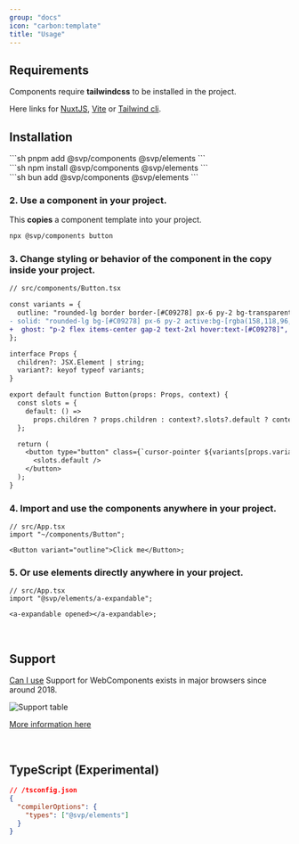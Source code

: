 ```yaml
---
group: "docs"
icon: "carbon:template"
title: "Usage"
---
```



## Requirements

Components require **tailwindcss** to be installed in the project.

Here links for [NuxtJS](https://www.npmjs.com/package/@nuxtjs/tailwindcss), [Vite](https://tailwindcss.com/docs/guides/vite) or [Tailwind cli](https://tailwindcss.com/docs/installation).

## Installation

<Command>
  <div slot="pnpm">
    ```sh
    pnpm add @svp/components @svp/elements
    ```
  </div>
  <div slot="npm">
    ```sh
    npm install @svp/components @svp/elements
    ```
  </div>
  <div slot="bun">
    ```sh
    bun add @svp/components @svp/elements
    ```
  </div>
</Command>

### 2. Use a component in your project.

This **copies** a component template into your project.

```bash
npx @svp/components button
```

### 3. Change styling or behavior of the component in the copy inside your project.

```diff lang="tsx"
// src/components/Button.tsx

const variants = {
  outline: "rounded-lg border border-[#C09278] px-6 py-2 bg-transparent",
- solid: "rounded-lg bg-[#C09278] px-6 py-2 active:bg-[rgba(158,118,96,1)]",
+  ghost: "p-2 flex items-center gap-2 text-2xl hover:text-[#C09278]",
};

interface Props {
  children?: JSX.Element | string;
  variant?: keyof typeof variants;
}

export default function Button(props: Props, context) {
  const slots = {
    default: () =>
      props.children ? props.children : context?.slots?.default ? context?.slots.default() : null,
  };

  return (
    <button type="button" class={`cursor-pointer ${variants[props.variant ?? "solid"]}`}>
      <slots.default />
    </button>
  );
}
```

### 4. Import and use the components anywhere in your project.

```tsx
// src/App.tsx
import "~/components/Button";

<Button variant="outline">Click me</Button>;
```

### 5. Or use elements directly anywhere in your project.

```tsx
// src/App.tsx
import "@svp/elements/a-expandable";

<a-expandable opened></a-expandable>;
```

<br/>

## Support

[Can I use](https://caniuse.com/mdn-api_window_customelements) Support for WebComponents exists in major browsers since around 2018.

![Support table](../../../assets/support.jpg)

[More information here](https://www.webcomponents.org/)

<br/>

## TypeScript (Experimental)

```json
// /tsconfig.json
{
  "compilerOptions": {
    "types": ["@svp/elements"]
  }
}
```
